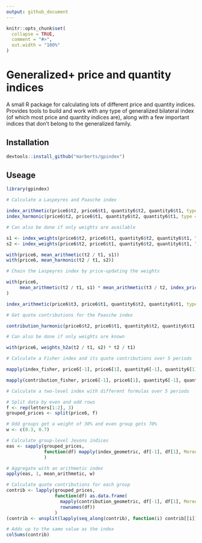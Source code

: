 ```yaml
---
output: github_document
---
```


```r
knitr::opts_chunk$set(
  collapse = TRUE,
  comment = "#>",
  out.width = "100%"
)
```

# Generalized+ price and quantity indices

A small R package for calculating lots of different price and quantity indices. Provides tools to build and work with any type of generalized bilateral index (of which most price and quantity indices are), along with a few important indices that don't belong to the generalized family. 

## Installation

```r
devtools::install_github("marberts/gpindex")
```

## Useage

```r
library(gpindex)

# Calculate a Laspeyres and Paasche index

index_arithmetic(price6$t2, price6$t1, quantity6$t2, quantity6$t1, type = "Laspeyres")
index_harmonic(price6$t2, price6$t1, quantity6$t2, quantity6$t1, type = "Paasche")

# Can also be done if only weights are available

s1 <- index_weights(price6$t2, price6$t1, quantity6$t2, quantity6$t1, "Laspeyres")
s2 <- index_weights(price6$t2, price6$t1, quantity6$t2, quantity6$t1, "Paasche")

with(price6, mean_arithmetic(t2 / t1, s1))
with(price6, mean_harmonic(t2 / t1, s2))

# Chain the Laspeyres index by price-updating the weights

with(price6, 
     mean_arithmetic(t2 / t1, s1) * mean_arithmetic(t3 / t2, index_price_update(t2 / t1, s1))
)

index_arithmetic(price6$t3, price6$t1, quantity6$t2, quantity6$t1, type = "Laspeyres")

# Get quote contributions for the Paasche index

contribution_harmonic(price6$t2, price6$t1, quantity6$t2, quantity6$t1, type = "Paasche")

# Can also be done if only weights are known

with(price6, weights_h2a(t2 / t1, s2) * t2 / t1)

# Calculate a Fisher index and its quote contributions over 5 periods

mapply(index_fisher, price6[-1], price6[1], quantity6[-1], quantity6[1])

mapply(contribution_fisher, price6[-1], price6[1], quantity6[-1], quantity6[1])

# Calculate a two-level index with different formulas over 5 periods

# Split data by even and odd rows
f <- rep(letters[1:2], 3)
grouped_prices <- split(price6, f)

# Odd groups get a weight of 30% and even group gets 70%
w <- c(0.3, 0.7)

# Calculate group-level Jevons indices
eas <- sapply(grouped_prices, 
              function(df) mapply(index_geometric, df[-1], df[1], MoreArgs = list(type = "Jevons"))
              )

# Aggregate with an arithmetic index
apply(eas, 1, mean_arithmetic, w)

# Calculate quote contributions for each group
contrib <- lapply(grouped_prices, 
                  function(df) as.data.frame(
                    mapply(contribution_geometric, df[-1], df[1], MoreArgs = list(type = "Jevons")),
                    rownames(df))
                  )
(contrib <- unsplit(lapply(seq_along(contrib), function(i) contrib[[i]] * w[i]), f))

# Adds up to the same value as the index
colSums(contrib)
```